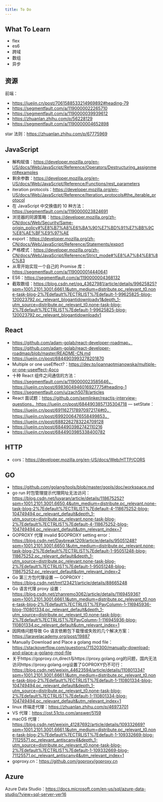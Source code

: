 ```yaml
---
title: To Do
---
```


## What To Learn

- flex
- es6
- 跨域
- 数组
- 异步

## 资源

前端：

- https://juejin.cn/post/7061588533214969892#heading-79
- https://segmentfault.com/a/1190000022265710
- https://segmentfault.com/a/1190000039939612
- https://zhuanlan.zhihu.com/p/56228129
- https://segmentfault.com/a/1190000004652898

star 法则：https://zhuanlan.zhihu.com/p/67775969

## JavaScript

- 解构赋值：https://developer.mozilla.org/en-US/docs/Web/JavaScript/Reference/Operators/Destructuring_assignment#examples
- 剩余参数：https://developer.mozilla.org/en-US/docs/Web/JavaScript/Reference/Functions/rest_parameters
- iteration protocols：https://developer.mozilla.org/en-US/docs/Web/JavaScript/Reference/Iteration_protocols#the_iterable_protocol
- 在 JavaScript 中交换值的 10 种方法：https://segmentfault.com/a/1190000023824691
- 浏览器的同源策略：https://developer.mozilla.org/zh-CN/docs/Web/Security/Same-origin_policy#%E8%B7%A8%E6%BA%90%E7%BD%91%E7%BB%9C%E8%AE%BF%E9%97%AE
- export：https://developer.mozilla.org/zh-CN/docs/Web/JavaScript/Reference/Statements/export
- 严格模式：https://developer.mozilla.org/zh-CN/docs/Web/JavaScript/Reference/Strict_mode#%E8%A7%84%E8%8C%83
- 从零开始实现一个自己的 Promise 库：https://segmentfault.com/a/1190000014440641
- ES6：https://segmentfault.com/a/1190000004368132
- 截取数组：https://blog.csdn.net/qq_43627981/article/details/99625825?spm=1001.2101.3001.6661.1&utm_medium=distribute.pc_relevant_t0.none-task-blog-2%7Edefault%7ECTRLIST%7Edefault-1-99625825-blog-120023792.pc_relevant_blogantidownloadv1&depth_1-utm_source=distribute.pc_relevant_t0.none-task-blog-2%7Edefault%7ECTRLIST%7Edefault-1-99625825-blog-120023792.pc_relevant_blogantidownloadv1

## React

- https://github.com/adam-golab/react-developer-roadmap，https://github.com/adam-golab/react-developer-roadmap/blob/master/README-CN.md
- https://juejin.cn/post/6844903993278201870
- Multiple or one useEffect?：https://dev.to/joannaotmianowska/multiple-or-one-useeffect-4oco
- 十种 React 组件之间通信的方法：https://segmentfault.com/a/1190000023585646，https://juejin.cn/post/6983604946016927775#heading-1
- https://segmentfault.com/u/zach5078/articles
- React 面试题：https://github.com/semlinker/reactjs-interview-questions，https://juejin.cn/post/6844903857135304718
  — setState：https://juejin.cn/post/6911627178970972174#t0，https://juejin.cn/post/6992006476558499853，https://juejin.cn/post/6882262783224709128
- https://juejin.cn/post/6844903982742110216
- https://juejin.cn/post/6844903985338400782

## HTTP

- cors：https://developer.mozilla.org/en-US/docs/Web/HTTP/CORS

## GO

- https://github.com/golang/tools/blob/master/gopls/doc/workspace.md
- go run 时包管理提示代理网址无法访问：https://blog.csdn.net/luyaran/article/details/118675252?spm=1001.2101.3001.6650.4&utm_medium=distribute.pc_relevant.none-task-blog-2%7Edefault%7ECTRLIST%7Edefault-4-118675252-blog-104749494.pc_relevant_default&depth_1-utm_source=distribute.pc_relevant.none-task-blog-2%7Edefault%7ECTRLIST%7Edefault-4-118675252-blog-104749494.pc_relevant_default&utm_relevant_index=7
- GOPROXY 代理 invalid $GOPROXY setting error：https://blog.csdn.net/Daybreak1209/article/details/95051248?spm=1001.2101.3001.6650.1&utm_medium=distribute.pc_relevant.none-task-blog-2%7Edefault%7ECTRLIST%7Edefault-1-95051248-blog-118675252.pc_relevant_default&depth_1-utm_source=distribute.pc_relevant.none-task-blog-2%7Edefault%7ECTRLIST%7Edefault-1-95051248-blog-118675252.pc_relevant_default&utm_relevant_index=2
- Go 第三方包代理设置 — GOPROXY：https://blog.csdn.net/tmt123421/article/details/88665248
- Go 语言代理 proxy 设置：https://blog.csdn.net/zhanremo3062/article/details/116945936?spm=1001.2101.3001.6661.1&utm_medium=distribute.pc_relevant_t0.none-task-blog-2%7Edefault%7ECTRLIST%7EPayColumn-1-116945936-blog-110801334.pc_relevant_default&depth_1-utm_source=distribute.pc_relevant_t0.none-task-blog-2%7Edefault%7ECTRLIST%7EPayColumn-1-116945936-blog-110801334.pc_relevant_default&utm_relevant_index=1
- 因网络问题导致 Go 语言依赖包下载慢或失败的几个解决方案：https://laravelacademy.org/post/19887
- Manually Download and Place a golang mod file：https://stackoverflow.com/questions/71520300/manually-download-and-place-a-golang-mod-file
- 关于https://goproxy.cn,direct与https://proxy.golang.org的问题，国内无法访问https://proxy.golang.org设置了GOPROXY仍不可行：https://blog.csdn.net/weixin_44623594/article/details/110801334?spm=1001.2101.3001.6661.1&utm_medium=distribute.pc_relevant_t0.none-task-blog-2%7Edefault%7ECTRLIST%7Edefault-1-110801334-blog-104749494.pc_relevant_default&depth_1-utm_source=distribute.pc_relevant_t0.none-task-blog-2%7Edefault%7ECTRLIST%7Edefault-1-110801334-blog-104749494.pc_relevant_default&utm_relevant_index=1
- linux 终端走代理：https://zhuanlan.zhihu.com/p/46973701
- VS 代理：https://ost.51cto.com/answer/5159
- macOS 代理：https://blog.csdn.net/weixin_41287692/article/details/109332669?spm=1001.2101.3001.6661.1&utm_medium=distribute.pc_relevant_t0.none-task-blog-2%7Edefault%7ECTRLIST%7Edefault-1-109332669-blog-71125571.pc_relevant_antiscanv4&depth_1-utm_source=distribute.pc_relevant_t0.none-task-blog-2%7Edefault%7ECTRLIST%7Edefault-1-109332669-blog-71125571.pc_relevant_antiscanv4&utm_relevant_index=1
- goproxy.cn：https://github.com/goproxy/goproxy.cn

## Azure

Azure Data Studio：https://docs.microsoft.com/en-us/sql/azure-data-studio/?view=sql-server-ver16
